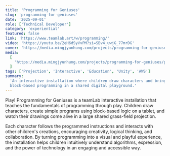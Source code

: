 ```yaml
---
title: 'Programming for Geniuses'
slug: 'programming-for-geniuses'
date: '2025-09-01'
role: ['Technical Developer']
category: 'experiential'
featured: false
link: 'https://www.teamlab.art/w/programming/'
video: 'https://youtu.be/2eH6dSyVvPM?si=SBv4_uwjG_77mrDG'
cover: 'https://media.mingjyunhung.com/projects/programming-for-geniuses/programming-for-geniuses_reel-1080p.mp4'
media:
  [
    'https://media.mingjyunhung.com/projects/programming-for-geniuses/programming-for-geniuses_reel-1080p.mp4',
  ]
tags: ['Projection', 'Interactive', 'Education', 'Unity', 'AWS']
summary:
  'An interactive installation where children draw characters and bring them to life through
  block-based programming in a shared digital playground.'
---
```


Play! Programming for Geniuses is a teamLab interactive installation that teaches the fundamentals
of programming through play. Children draw characters, create simple programs using block-based
logic on a tablet, and watch their drawings come alive in a large shared grass-field projection.

Each character follows the programmed instructions and interacts with other children's creations,
encouraging creativity, logical thinking, and collaboration. By turning programming into a visual
and playful experience, the installation helps children intuitively understand algorithms,
expression, and the power of technology in an engaging and accessible way.
